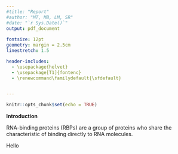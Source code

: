 ```yaml
---
#title: "Report"
#author: "MT, MB, LM, SR"
#date: "`r Sys.Date()`"
output: pdf_document
  
fontsize: 12pt
geometry: margin = 2.5cm
linestretch: 1.5

header-includes:
  - \usepackage{helvet}
  - \usepackage[T1]{fontenc}
  - \renewcommand\familydefault{\sfdefault}


---
```


```r
knitr::opts_chunk$set(echo = TRUE)
```

**Introduction**

RNA-binding proteins (RBPs) are a group of proteins who share the characteristic of binding directly to RNA molecules.


\newpage

Hello 


